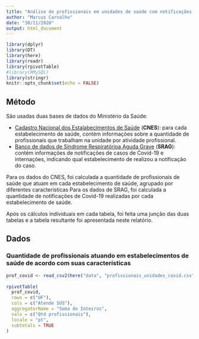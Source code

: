 ```yaml
---
title: "Análise de profissionais em unidades de saúde com notificações para a COVID-19"
author: "Marcus Carvalho"
date: "30/11/2020"
output: html_document
---
```


```r
library(dplyr)
library(DT)
library(here)
library(readr)
library(rpivotTable)
#library(RMySQL)
library(stringr)
knitr::opts_chunk$set(echo = FALSE)
```

## Método

São usadas duas bases de dados do Ministério da Saúde:

- [Cadastro Nacional dos Estalabecimentos de Saúde](http://cnes.datasus.gov.br/pages/downloads/arquivosBaseDados.jsp) (**CNES**): para cada estabelecimento de saúde, contém informações sobre a quantidade de profissionais que trabalham na unidade por atividade profissional.
- [Banco de dados de Síndrome Respiratórioa Aguda Grave](https://opendatasus.saude.gov.br/dataset/bd-srag-2020) (**SRAG**): contém informações de notificações de casos de Covid-19 e internações, indicando qual estabelecimento de realizou a notificação do caso.

Para os dados do CNES, foi calculada a quantidade de profissionais de saúde que atuam em cada estabelecimento de saúde, agrupado por diferentes características Para os dados de SRAG, foi calculada a quantidade de notificações de Covid-19 realizadas por cada estabelecimento de saúde.

Após os cálculos individuais em cada tabela, foi feita uma junção das duas tabelas e a tabela resultante foi apresentada neste relatório.

## Dados 

### Quantidade de profissionais atuando em estabelecimentos de saúde de acordo com suas características

```r
prof_covid <- read_csv2(here("data", "profissionais_unidades_covid.csv"))
  
rpivotTable(
  prof_covid,
  rows = c("UF"),
  cols = c("Atende SUS"),
  aggregatorName = "Soma de Inteiros",
  vals = c("Qtd profissionais"),
  locale = "pt",
  subtotals = TRUE
)
```
